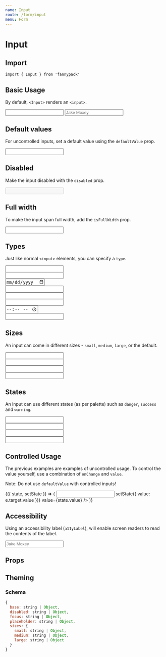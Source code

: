 ```yaml
---
name: Input
route: /form/input
menu: Form
---
```



# Input

## Import

`import { Input } from 'fannypack'`

## Basic Usage

By default, `<Input>` renders an `<input>`.

<Playground>
  <Input />
  <Input placeholder="Jake Moxey" marginLeft="xxsmall" />
</Playground>

## Default values

For uncontrolled inputs, set a default value using the `defaultValue` prop.

<Playground>
  <Input defaultValue="Fannypacks rock!" />
</Playground>

## Disabled

Make the input disabled with the `disabled` prop.

<Playground>
  <Input disabled defaultValue="Disabled field" />
</Playground>

## Full width

To make the input span full width, add the `isFullWidth` prop.

<Playground>
  <Input isFullWidth />
</Playground>

## Types

Just like normal `<input>` elements, you can specify a `type`.

<Playground>
  <Input type="number" /><br/>
  <Input type="tel" marginTop="xxsmall"  /><br/>
  <Input type="date" marginTop="xxsmall"  /><br/>
  <Input type="email" marginTop="xxsmall"  /><br/>
  <Input type="password" marginTop="xxsmall"  /><br/>
  <Input type="search" marginTop="xxsmall"  /><br/>
  <Input type="time" marginTop="xxsmall"  /><br/>
  <Input type="url" marginTop="xxsmall"  />
</Playground>

## Sizes

An input can come in different sizes - `small`, `medium`, `large`, or the default.

<Playground>
  <Input size="small" /><br/>
  <Input marginTop="xxsmall" /><br/>
  <Input size="medium" marginTop="xxsmall" /><br/>
  <Input size="large" marginTop="xxsmall" />
</Playground>

## States

An input can use different states (as per palette) such as `danger`, `success` and `warning`.

<Playground>
  <Input state="danger" /><br/>
  <Input state="success" marginTop="xxsmall" /><br/>
  <Input state="warning" marginTop="xxsmall" /><br/>
  <Input state="primary" marginTop="xxsmall" />
</Playground>

## Controlled Usage

The previous examples are examples of uncontrolled usage. To control the value yourself, use a combination of `onChange` and `value`.

Note: Do not use `defaultValue` with controlled inputs!

<Playground>
  <Component initialState={{ value: 'Fannypacks rock!' }}>
    {({ state, setState }) => (
      <Input onChange={e => setState({ value: e.target.value })} value={state.value} />
    )}
  </Component>
</Playground>

## Accessibility

Using an accessibility label (`a11yLabel`), will enable screen readers to read the contents of the label.

<Playground>
  <Input a11yLabel="name" placeholder="Jake Moxey" />
</Playground>

## Props

<PropsTable of={Input} />

## Theming

### Schema

```jsx
{
  base: string | Object,
  disabled: string | Object,
  focus: string | Object,
  placeholder: string | Object,
  sizes: {
    small: string | Object,
    medium: string | Object,
    large: string | Object
  }
}
```
